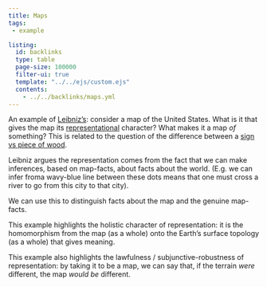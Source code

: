 ```yaml
---
title: Maps
tags:
 - example

listing:
  id: backlinks
  type: table
  page-size: 100000
  filter-ui: true
  template: "../../ejs/custom.ejs"
  contents:
    - ../../backlinks/maps.yml
---
```


An example of [Leibniz's](/docs/phil/Gottfried Wilhelm Leibniz.html): consider a map of the United States. What is it that gives the map its [representational](/docs/phil/Representation.html) character? What makes it a map *of* something? This is related to the question of the difference between a [sign vs piece of wood](/docs/phil/Sign vs piece of wood.html).

Leibniz argues the representation comes from the fact that we can make inferences, based on map-facts, about facts about the world. (E.g. we can infer froma wavy-blue line between these dots means that one must cross a river to go from this city to that city).

We can use this to distinguish facts about the map and the genuine map-facts.

This example highlights the holistic character of representation: it is the homomorphism from the map (as a whole) onto the Earth's surface topology (as a whole) that gives meaning.

This example also highlights the lawfulness / subjunctive-robustness of representation: by taking it to be a map, we can say that, if the terrain *were* different, the map *would be* different.